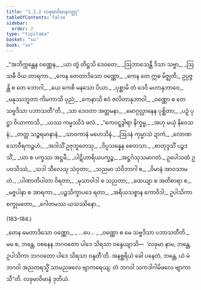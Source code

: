 ```yaml
---
title: "1.2.2 လခုမာဝိမာနဝတ္ထု"
tableOfContents: false
sidebar:
  order: 2
type: "tipitaka"
basket: "su"
book: "vv"
---
```



<DynamicBreadcrumb />

<Division number="173" book="vv" e="ch" v="19" p="23">

<Paragraph number="195" type="verses" book="vv">
_“အဘိက္ကန္တေန ဝဏ္ဏေန,_  
_ယာ တွံ တိဋ္ဌသိ ဒေဝတေ;_  
_ဩဘာသေန္တီ ဒိသာ သဗ္ဗာ,_  
_ဩသဓီ ဝိယ တာရကာ._  

</Paragraph>

</Division>
<Division number="174" book="vv" e="ch" v="19" p="23">

<Paragraph number="196" type="verses" book="vv">
_ကေန တေတာဒိသော ဝဏ္ဏော,_  
_ကေန တေ ဣဓ မိဇ္ဈတိ;_  
ဥပ္ပဇ္ဇန္တိ စ တေ ဘောဂါ,_  
_ယေ ကေစိ မနသော ပိယာ._  

</Paragraph>

</Division>
<Division number="175" book="vv" e="ch" v="19" p="23">

<Paragraph number="197" type="verses" book="vv">
_ပုစ္ဆာမိ တံ ဒေဝိ မဟာနုဘာဝေ,_  
_မနုဿဘူတာ ကိမကာသိ ပုညံ;_  
_ကေနာသိ ဧဝံ ဇလိတာနုဘာဝါ,_  
_ဝဏ္ဏော စ တေ သဗ္ဗဒိသာ ပဘာသတီ”တိ._  

</Paragraph>

</Division>
<Division number="176" book="vv" e="ch" v="19" p="23">

<Paragraph number="198" type="verses" book="vv">
_သာ ဒေဝတာ အတ္တမနာ,_  
_မောဂ္ဂလ္လာနေန ပုစ္ဆိတာ;_  
_ပဉှံ ပုဋ္ဌာ ဝိယာကာသိ,_  
_ယဿ ကမ္မဿိဒံ ဖလံ._  

</Paragraph>

</Division>
<Division number="177" book="vv" e="ch" v="19" p="23">

<Paragraph number="199" type="verses" book="vv">
_“ကေဝဋ္ဋဒွါရာ နိက္ခမ္မ,_  
_အဟု မယှံ နိဝေသနံ;_  
_တတ္ထ သဉ္စရမာနာနံ,_  
_သာဝကာနံ မဟေသိနံ._  

</Paragraph>

</Division>
<Division number="178" book="vv" e="ch" v="19" p="23">

<Paragraph number="200" type="verses" book="vv">
_ဩဒနံ ကုမ္မာသံ ဍာကံ,_  
_လောဏသောဝီရကဉ္စဟံ;_  
_အဒါသိံ ဥဇုဘူတေသု,_  
_ဝိပ္ပသန္နေန စေတသာ._  

</Paragraph>

</Division>
<Division number="179" book="vv" e="ch" v="19" p="23">

<Paragraph number="201" type="verses" book="vv">
_စာတုဒ္ဒသိံ ပဉ္စဒသိံ,_  
_ယာ စ ပက္ခဿ အဋ္ဌမီ;_  
_ပါဋိဟာရိယပက္ခဉ္စ,_  
_အဋ္ဌင်္ဂသုသမာဂတံ._  

</Paragraph>

</Division>
<Division number="180" book="vv" e="ch" v="19" p="24">

<Paragraph number="202" type="verses" book="vv">
ဥပေါသထံ ဥပဝသိဿံ,_  
_သဒါ သီလေသု သံဝုတာ;_  
_သညမာ သံဝိဘာဂါ စ,_  
_ဝိမာနံ အာဝသာမဟံ._  

</Paragraph>

</Division>
<Division number="181" book="vv" e="ch" v="19" p="24">

<Paragraph number="203" type="verses" book="vv">
_ပါဏာတိပါတာ ဝိရတာ,_  
_မုသာဝါဒါ စ သညတာ;_  
_ထေယျာ စ အတိစာရာ စ,_  
_မဇ္ဇပါနာ စ အာရကာ._  

</Paragraph>

</Division>
<Division number="182" book="vv" e="ch" v="19" p="24">

<Paragraph number="204" book="vv">
_ပဉ္စသိက္ခာပဒေ ရတာ,_  
_အရိယသစ္စာန ကောဝိဒါ;_  
ဥပါသိကာ စက္ခုမတော,_  
_ဂေါတမဿ ယသဿိနော._  


(183–184.)
</Paragraph>

<Paragraph number="205" type="verses" book="vv">
_တေန မေတာဒိသော ဝဏ္ဏော,_  
_ …ပေ… _  
_ဝဏ္ဏော စ မေ သဗ္ဗဒိသာ ပဘာသတီတိ._  

</Paragraph>

<Paragraph number="206" book="vv">
မမ စ, ဘန္တေ, ဝစနေန ဘဂဝတော ပါဒေ သိရသာ ဝန္ဒေယျာသိ—  ‘လခုမာ နာမ, ဘန္တေ, ဥပါသိကာ ဘဂဝတော ပါဒေ သိရသာ ဝန္ဒတီ’တိ. အနစ္ဆရိယံ ခေါ ပနေတံ, ဘန္တေ, ယံ မံ ဘဂဝါ အညတရသ္မိံ သာမညဖလေ ဗျာကရေယျ. တံ ဘဂဝါ သကဒါဂါမိဖလေ ဗျာကာသီ”တိ.

</Paragraph>
</Division>

<Paragraph number="207" type="center" book="vv">
လခုမာဝိမာနံ ဒုတိယံ.
</Paragraph>